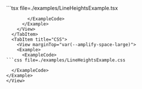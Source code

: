 
<Tabs>
  <TabItem title="Example usage">
    <View marginTop="var(--amplify-space-large)">
      <Example>
        <LineHeightsExample  />
        <ExampleCode>
```tsx file=./examples/LineHeightsExample.tsx

```
        </ExampleCode>
      </Example>
    </View>
  </TabItem>
  <TabItem title="CSS">
    <View marginTop="var(--amplify-space-large)">
    <Example>
      <ExampleCode>
```css file=./examples/LineHeightsExample.css

```
      </ExampleCode>
    </Example>
    </View>
  </TabItem>
</Tabs>

